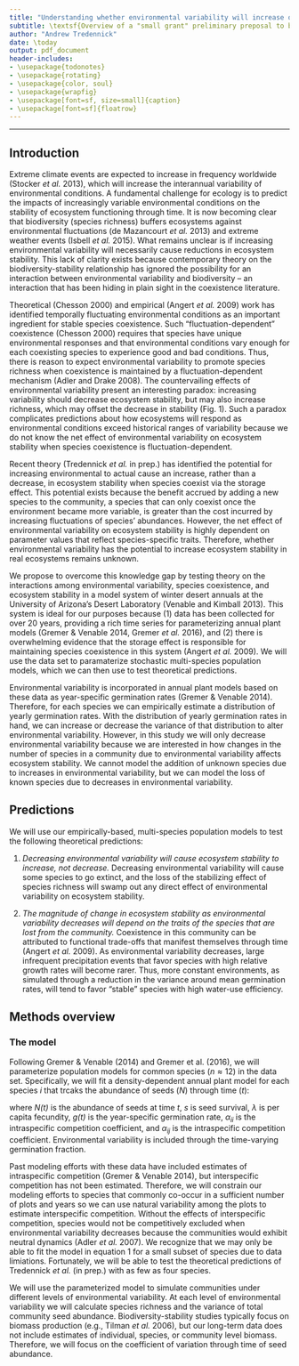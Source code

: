 ```yaml
---
title: "Understanding whether environmental variability will increase or decrease ecosystem stability when species coexist via the storage effect"
subtitle: \textsf{Overview of a "small grant" preliminary preposal to be submitted to NSF January 2017}
author: "Andrew Tredennick"
date: \today
output: pdf_document
header-includes:
- \usepackage{todonotes}
- \usepackage{rotating}
- \usepackage{color, soul}
- \usepackage{wrapfig}
- \usepackage[font=sf, size=small]{caption}
- \usepackage[font=sf]{floatrow}
---
```


--------------------

## Introduction

Extreme climate events are expected to increase in frequency worldwide (Stocker *et al.* 2013), which will increase the interannual variability of environmental conditions.
A fundamental challenge for ecology is to predict the impacts of increasingly variable environmental conditions on the stability of ecosystem functioning through time.
It is now becoming clear that biodiversity (species richness) buffers ecosystems against environmental fluctuations (de Mazancourt *et al.* 2013) and extreme weather events (Isbell *et al.* 2015).
What remains unclear is if increasing environmental variability will necessarily cause reductions in ecosystem stability.
This lack of clarity exists because contemporary theory on the biodiversity-stability relationship has ignored the possibility for an interaction between environmental variability and biodiversity -- an interaction that has been hiding in plain sight in the coexistence literature.

\begin{wrapfigure}[25]{r}{0.45\textwidth}
  \centering
     \includegraphics[height=2in]{../figures/coex-bef_concept-01.png}
  \caption{An integrated theory to understand the net effect of environmental variability on ecosystem stability. Coexistence theory (in orange bubble) has focused on how environmental variability can maintain diversity by stabilizing species coexistence, while diversity-stability theory (in blue bubble) has focused on the effect of species richness on ecosystem stability. In combination, environmental variability will decrease ecosystem stability, but it may also increase species richness, which can then increase ecosystem stability. We propose empirical tests to understand the full effect of environmental variability when it also promotes diversity.}
\end{wrapfigure}

Theoretical (Chesson 2000) and empirical (Angert *et al.* 2009) work has identified temporally fluctuating environmental conditions as an important ingredient for stable species coexistence.
Such "fluctuation-dependent" coexistence (Chesson 2000) requires that species have unique environmental responses and that environmental conditions vary enough for each coexisting species to experience good and bad conditions.
Thus, there is reason to expect environmental variability to promote species richness when coexistence is maintained by a fluctuation-dependent mechanism (Adler and Drake 2008).
The countervailing effects of environmental variability present an interesting paradox: increasing variability should decrease ecosystem stability, but may also increase richness, which may offset the decrease in stability (Fig. 1).
Such a paradox complicates predictions about how ecosystems will respond as environmental conditions exceed historical ranges of variability because we do not know the net effect of environmental variability on ecosystem stability when species coexistence is fluctuation-dependent.

Recent theory (Tredennick *et al.* in prep.) has identified the potential for increasing environmental to actual cause an increase, rather than a decrease, in ecosystem stability when species coexist via the storage effect.
This potential exists because the benefit accrued by adding a new species to the community, a species that can only coexist once the environment became more variable, is greater than the cost incurred by increasing fluctuations of species' abundances.
However, the net effect of environmental variability on ecosystem stability is highly dependent on parameter values that reflect species-specific traits.
Therefore, whether environmental variability has the potential to increase ecosystem stability in real ecosystems remains unknown.

We propose to overcome this knowledge gap by testing theory on the interactions among environmental variability, species coexistence, and ecosystem stability in a model system of winter desert annuals at the University of Arizona's Desert Laboratory (Venable and Kimball 2013).
This system is ideal for our purposes because (1) data has been collected for over 20 years, providing a rich time series for parameterizing annual plant models (Gremer & Venable 2014, Gremer *et al.* 2016), and (2) there is overwhelming evidence that the storage effect is responsible for maintaining species coexistence in this system (Angert *et al.* 2009).
We will use the data set to paramaterize stochastic multi-species population models, which we can then use to test theoretical predictions.

Environmental variability is incorporated in annual plant models based on these data as year-specific germination rates (Gremer & Venable 2014).
Therefore, for each species we can empirically estimate a distribution of yearly germination rates.
With the distribution of yearly germination rates in hand, we can increase or decrease the variance of that distribution to alter environmental variability.
However, in this study we will only decrease environmental variability because we are interested in how changes in the number of species in a community due to environmental variability affects ecosystem stability.
We cannot model the addition of unknown species due to increases in environmental variability, but we can model the loss of known species due to decreases in environmental variability.

## Predictions
We will use our empirically-based, multi-species population models to test the following theoretical predictions:

1. *Decreasing environmental variability will cause ecosystem stability to increase, not decrease.* Decreasing environmental variability will cause some species to go extinct, and the loss of the stabilizing effect of species richness will swamp out any direct effect of environmental variability on ecosystem stability. 

2. *The magnitude of change in ecosystem stability as environmental variability decreases will depend on the traits of the species that are lost from the community.* Coexistence in this community can be attributed to functional trade-offs that manifest themselves through time (Angert *et al.* 2009). As environmental variability decreases, large infrequent precipitation events that favor species with high relative growth rates will become rarer. Thus, more constant environments, as simulated through a reduction in the variance around mean germination rates, will tend to favor "stable" species with high water-use efficiency. 

## Methods overview

### The model
Following Gremer & Venable (2014) and Gremer et al. (2016), we will parameterize population models for common species ($n \approx 12$) in the data set.
Specifically, we will fit a density-dependent annual plant model for each species *i* that trcaks the abundance of seeds ($N$) through time ($t$):

\begin{align}
N_i(t+1) = s_i[1-g_i(t)]N_i(t) + \frac{\lambda_i g_i(t)N_i(t)}{1 + \alpha_{ii}g_i(t)N_i(t) + \sum\limits_{j=1}^n{\alpha_{ij}g_j(t)N_j(t)}}
\end{align}

where *N(t)* is the abundance of seeds at time *t*, *s* is seed survival, $\lambda$ is per capita fecundity, *g(t)* is the year-specific germination rate, $\alpha_{ii}$ is the intraspecific competition coefficient, and $\alpha_{ij}$ is the intraspecific competition coefficient. 
Environmental variability is included through the time-varying germination fraction.

Past modeling efforts with these data have included estimates of intraspecific competition (Gremer & Venable 2014), but interspecific competition has not been estimated.
Therefore, we will constrain our modeling efforts to species that commonly co-occur in a sufficient number of plots and years so we can use natural variability among the plots to estimate interspecific competition.
Without the effects of interspecific competition, species would not be competitively excluded when environmental variability decreases because the communities would exhibit neutral dynamics (Adler *et al.* 2007).
We recognize that we may only be able to fit the model in equation 1 for a small subset of species due to data limiations.
Fortunately, we will be able to test the theoretical predictions of Tredennick *et al.* (in prep.) with as few as four species.

We will use the parameterized model to simulate communities under different levels of environmental variability.
At each level of environmental variability we will calculate species richness and the variance of total community seed abundance.
Biodiversity-stability studies typically focus on biomass production (e.g., Tilman *et al.* 2006), but our long-term data does not include estimates of individual, species, or community level biomass.
Therefore, we will focus on the coefficient of variation through time of seed abundance.

